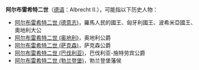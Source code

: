 {{redirect-multi|3|阿尔贝特二世|阿尔伯特二世|艾伯特二世|其他可能被误译成“阿尔贝特二世”、“阿尔伯特二世”或“艾伯特二世”的人物|阿尔贝二世|一只太空猴|阿尔伯特二世 (猴子)}}
'''阿尔布雷希特二世'''（[[德语|德语]]：Albrecht II.），可能指以下历史人物：

* [[阿尔布雷希特二世_(德意志)|阿尔布雷希特二世 (德意志)]]，羅馬人民的國王、匈牙利國王、波希米亞國王、奧地利大公
* [[阿尔布雷希特二世_(奥地利)|阿尔布雷希特二世 (奥地利)]]，奥地利公爵
* [[阿尔布雷希特二世_(萨克森)|阿尔布雷希特二世 (萨克森)]]，萨克森公爵
* [[阿尔布雷希特二世_(巴伐利亚)|阿尔布雷希特二世 (巴伐利亚)]]，巴伐利亚-施特劳宾公爵
* [[阿尔布雷希特二世_(勃兰登堡)|阿尔布雷希特二世 (勃兰登堡)]]，勃兰登堡藩侯
{{Disambiguation|A|Cat=八字以上人名译名消歧义}}